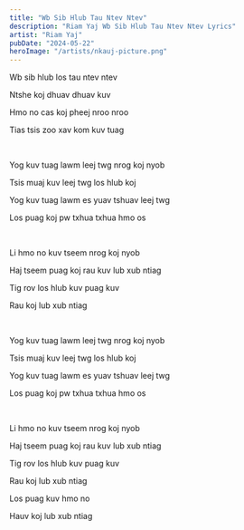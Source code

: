 ```yaml
---
title: "Wb Sib Hlub Tau Ntev Ntev"
description: "Riam Yaj Wb Sib Hlub Tau Ntev Ntev Lyrics"
artist: "Riam Yaj"
pubDate: "2024-05-22"
heroImage: "/artists/nkauj-picture.png"
---
```


Wb sib hlub los tau ntev ntev

Ntshe koj dhuav dhuav kuv

Hmo no cas koj pheej nroo nroo

Tias tsis zoo xav kom kuv tuag

<br />

Yog kuv tuag lawm leej twg nrog koj nyob

Tsis muaj kuv leej twg los hlub koj

Yog kuv tuag lawm es yuav tshuav leej twg

Los puag koj pw txhua txhua hmo os

<br />

Li hmo no kuv tseem nrog koj nyob

Haj tseem puag koj rau kuv lub xub ntiag

Tig rov los hlub kuv puag kuv

Rau koj lub xub ntiag

<br />

Yog kuv tuag lawm leej twg nrog koj nyob

Tsis muaj kuv leej twg los hlub koj

Yog kuv tuag lawm es yuav tshuav leej twg

Los puag koj pw txhua txhua hmo os

<br />

Li hmo no kuv tseem nrog koj nyob

Haj tseem puag koj rau kuv lub xub ntiag

Tig rov los hlub kuv puag kuv

Rau koj lub xub ntiag

Los puag kuv hmo no

Hauv koj lub xub ntiag
